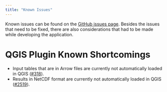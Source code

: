 ```yaml
---
title: "Known Issues"
---
```


Known issues can be found on the [GitHub issues page](https://github.com/Deltares/Ribasim/issues).
Besides the issues that need to be fixed, there are also considerations that had to be made while developing the application.

# QGIS Plugin Known Shortcomings

- Input tables that are in Arrow files are currently not automatically loaded in QGIS ([#318](https://github.com/Deltares/Ribasim/issues/318)).
- Results in NetCDF format are currently not automatically loaded in QGIS ([#2519](https://github.com/Deltares/Ribasim/issues/2519)).

